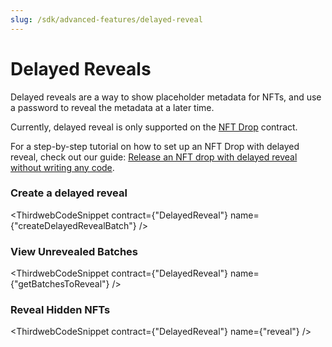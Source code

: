 ```yaml
---
slug: /sdk/advanced-features/delayed-reveal
---
```



# Delayed Reveals

Delayed reveals are a way to show placeholder metadata for NFTs, and use a password to reveal the metadata at a later time.

Currently, delayed reveal is only supported on the [NFT Drop](/pre-built-contracts/nft-drop) contract.

For a step-by-step tutorial on how to set up an NFT Drop with delayed reveal, check out our guide: [Release an NFT drop with delayed reveal without writing any code](https://blog.thirdweb.com/guides/nft-drop-with-delayed-reveal).

### Create a delayed reveal

<ThirdwebCodeSnippet
  contract={"DelayedReveal"}
  name={"createDelayedRevealBatch"}
/>

### View Unrevealed Batches

<ThirdwebCodeSnippet contract={"DelayedReveal"} name={"getBatchesToReveal"} />

### Reveal Hidden NFTs

<ThirdwebCodeSnippet contract={"DelayedReveal"} name={"reveal"} />
